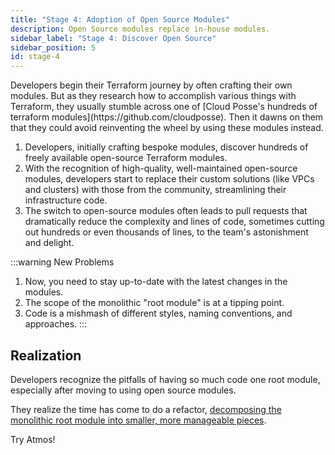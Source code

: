```yaml
---
title: "Stage 4: Adoption of Open Source Modules"
description: Open Source modules replace in-house modules.
sidebar_label: "Stage 4: Discover Open Source"
sidebar_position: 5
id: stage-4
---
```


<Intro>
Developers begin their Terraform journey by often crafting their own modules. But as they research how to accomplish various things with Terraform, they usually stumble across one of [Cloud Posse's hundreds of terraform modules](https://github.com/cloudposse). Then it dawns on them that they could avoid reinventing the wheel by using these modules instead.
</Intro>

1. Developers, initially crafting bespoke modules, discover hundreds of freely available open-source Terraform modules.
2. With the recognition of high-quality, well-maintained open-source modules, developers start to replace their custom solutions (like VPCs and clusters) with those from the community, streamlining their infrastructure code.
3. The switch to open-source modules often leads to pull requests that dramatically reduce the complexity and lines of code,
   sometimes cutting out hundreds or even thousands of lines, to the team's astonishment and delight.

:::warning New Problems
1. Now, you need to stay up-to-date with the latest changes in the modules.
2. The scope of the monolithic "root module" is at a tipping point.
3. Code is a mishmash of different styles, naming conventions, and approaches.
:::


## Realization

Developers recognize the pitfalls of having so much code one root module, especially after moving to using open source modules.

They realize the time has come to do a refactor, [decomposing the monolithic root module into smaller, more manageable pieces](/introduction/why-atmos/stage-5).


<Link
    to="/introduction/why-atmos/nirvana"
    className="button button--lg button--primary">
    Try Atmos!
</Link>
